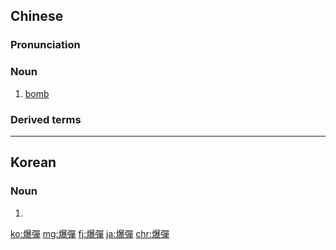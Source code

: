 {{also|爆弾}}
==Chinese==
{{zh-forms|s=爆弹}}

===Pronunciation===
{{zh-pron
|m=bàodàn
|cat=n
}}

===Noun===
{{zh-noun}}

# [[bomb]]

===Derived terms===
{{zh-der|原子爆彈}}

----

==Korean==
{{ko-hanjatab|爆|彈}}

===Noun===
{{ko-noun|rv=poktan|hangeul=폭탄}}

# {{hanja form of|폭탄|bomb}}

[[ko:爆彈]]
[[mg:爆彈]]
[[fj:爆彈]]
[[ja:爆彈]]
[[chr:爆彈]]